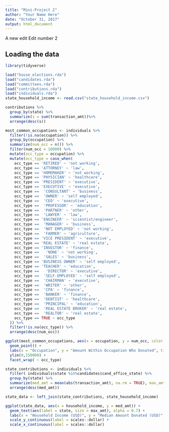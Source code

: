```yaml
---
title: "Mini-Project 2"
author: "Your Name Here"
date: "October 31, 2017"
output: html_document
---
```

A new edit
Edit number 2

## Loading the data

```r
library(tidyverse)

load("house_elections.rda")
load("candidates.rda")
load("committees.rda")
load("contributions.rda")
load("individuals.rda")
state_household_income <- read.csv("state_household_income.csv")

```

```r
contributions %>% 
  group_by(state) %>% 
  summarize(s = sum(transaction_amt))%>%
  arrange(desc(s))
```

```r
most_common_occupations <- individuals %>% 
  filter(!is.na(occupation)) %>%
  group_by(occupation) %>% 
  summarize(num_occ = n()) %>% 
  filter(num_occ > 10000) %>% 
  mutate(occ_type = occupation) %>%
  mutate(occ_type = case_when(
    occ_type == 'RETIRED' ~ 'not working',
    occ_type == 'ATTORNEY' ~ 'law',
    occ_type == 'HOMEMAKER' ~ 'not working',
    occ_type == 'PHYSICIAN' ~ 'healthcare',
    occ_type == 'PRESIDENT' ~ 'executive',
    occ_type == 'EXECUTIVE' ~ 'executive',
    occ_type ==  'CONSULTANT' ~ 'business',
    occ_type ==  'OWNER' ~ 'self employed',
    occ_type ==  'CEO' ~ 'executive',
    occ_type ==  'PROFESSOR' ~ 'education',
    occ_type ==  'PARTNER' ~ 'other',
    occ_type ==  'LAWYER' ~ 'law',
    occ_type == 'ENGINEER' ~ 'scientist/engineer',
    occ_type ==  'MANAGER' ~ 'business',
    occ_type ==  'NOT EMPLOYED' ~ 'not working',
    occ_type ==  'FARMER' ~ 'agriculture',
    occ_type == 'VICE PRESIDENT' ~ 'executive',
    occ_type == 'REAL ESTATE' ~ 'real estate',
    occ_type == 'INVESTOR' ~ 'finance',
    occ_type ==   'NONE' ~ 'not working',
    occ_type ==  'SALES' ~ 'business',
    occ_type == 'BUSINESS OWNER' ~ 'self employed',
    occ_type == 'TEACHER' ~ 'education',
    occ_type ==   'DIRECTOR' ~ 'executive',
    occ_type ==  'SELF-EMPLOYED' ~ 'self employed',
    occ_type ==  'CHAIRMAN' ~ 'executive',
    occ_type ==  'WRITER' ~ 'other',
    occ_type ==  'CPA' ~ 'finance',
    occ_type ==  'BANKER' ~ 'finance',
    occ_type ==  'DENTIST' ~ 'healthcare',
    occ_type ==  'PRINCIPAL' ~ 'education',
    occ_type ==  'REAL ESTATE BROKER' ~ 'real estate',
    occ_type ==  'REALTOR' ~ 'real estate',
    occ_type == TRUE ~ occ_type
  )) %>% 
  filter(!is.na(occ_type)) %>% 
  arrange(desc(num_occ))

ggplot(most_common_occupations, aes(x = occupation, y = num_occ, color = occ_type)) +
  geom_point() +
  labs(x = "Occupation", y = "Amount Within Occupation Who Donated", title = "Donations From Different Occupations", color = "Occupations") +
  ylim(0,150000) +
  facet_wrap( ~ occ_type)
```

```r
state_contributions <- individuals %>% 
  filter( individuals$state %in%candidates$cand_office_state) %>%
  group_by(state) %>% 
  summarize(med_amt = mean(abs(transaction_amt), na.rm = TRUE), max_amt = max(transaction_amt)) %>% 
  arrange(desc(med_amt))
```

```r
state_data <- left_join(state_contributions, state_household_income)

ggplot(state_data, aes(x = household_income, y = med_amt)) + 
  geom_text(aes(label = state, size = max_amt), alpha = 0.7) +
  labs(x = "Household Income (USD)", y = "Median Amount Donated (USD)", title = "State Median Household Incomes and Donations", size = "Maximum Amount") + 
  scale_y_continuous(label = scales::dollar) +
  scale_x_continuous(label = scales::dollar)
```
